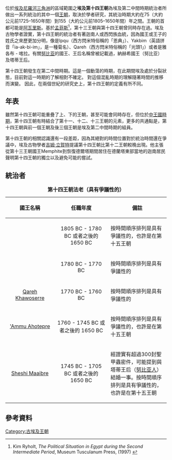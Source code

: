 {{refimprove|time=2016-05-03T07:54:54+00:00}}
{{Expand language|time=2016-05-03T07:52:26+00:00}}
{{Egyptian Dynasty list}}
位於[[埃及|埃及]][[尼羅河三角洲|尼羅河三角洲]]的區域範圍之'''埃及第十四王朝'''為埃及第二中間時期統治者所做出一系列統治的其中一個[[王朝|王朝]]，取決於學者研究，其統治時期大約在75（大約公元前1725–1650年間）到155（大約公元前1805–1650年間）年之間。王朝的首都可能是[[阿瓦里斯|阿瓦里斯]]。基於[[孟菲斯_(埃及)|孟菲斯]]<ref name="ryholt">Kim Ryholt, ''The Political Situation in Egypt during the Second Intermediate Period'', Museum Tusculanum Press, (1997) {{en}}</ref>，第十三王朝與第十四王朝曾同時存在過。埃及古物學者證實，第十四王朝的統治者有著迦南人或西閃族血統，因為國王或王子的姓氏之來歷更加分明，像是Ipqu（西方閃米特俗稱的「恩典」）、Yakbim（英語拼音「ia-ak-bi-im」，是一種菊名）、Qareh（西方閃米特俗稱的「光頭1」）或者是雅各布 - 喀拉。有關[[努比亚|努比亚]]的國王、王后名稱曾被記載過，納赫希國王（努比亚）及塔蒂王后。

第十四王朝發生在第二中間時期。這是一個動蕩的時期，在此期間埃及處於分裂狀態，目前對這一時期的了解相對不確定。 對這個混亂時期的理解隨著時間的推移而演變。 因此，在兩個世紀的研究史上，第十四王朝的定義有所不同。

==年表==
雖然第十四王朝可能重疊了上、下的王朝，甚至可能會同時存在，但位於[[中王國時期|中王國時期]]，第十四王朝有時結合了第十一、十二、十三王朝的元素，更多的共通點是，第十四王朝與前一個王朝及後三個王朝是埃及第二中間時期的組員。

第十四王朝的相關認識還有一段差距，因為其絕對的時間位置對於統治時間還在爭議中，埃及古物學者[[吉姆·立賀特|吉姆·立賀特]]提議第十四王朝比第十二王朝較晚出現。他主張從第十三王朝國王Memphite到恢復德爾塔期間居住在德蘭塔東部當地的迦南居民聲明第十四王朝的獨立以及避免可能的嘗試。

==統治者==
{| class="wikitable"
|+'''第十四王朝法老（具有爭議性的）'''
! style="width:200px" |國王名稱 !! style="width:300px" |任職年度 !! style="width:350px" |備註 
|- 
| <center>{{le|Yakbim Sekhaenre}}</center> ||  <center>1805 BC - 1780 BC 或者之後的 1650 BC</center> || 按時間順序排列是具有爭議性的，也許是在第十五王朝
|- 
| <center>{{le|Ya'ammu Nubwoserre}}</center> ||  <center>1780 BC - 1770 BC </center> || 按時間順序排列是具有爭議性的
|- 
| <center>[[Qareh|Qareh Khawoserre]]</center> || <center>1770 BC - 1760 BC</center> || 按時間順序排列是具有爭議性的
|- 
| <center>[[Aahotepre|'Ammu Ahotepre]]</center> || <center>1760 - 1745 BC 或者之後的 1650 BC</center> || 按時間順序排列是具有爭議性的，也許是在第十五王朝
|- 
| <center>[[Sheshi|Sheshi Maaibre]]</center> || <center>1745 BC - 1705 BC 或者之後的 1650 BC</center> ||經證實有超過300封聖甲蟲密件，可能提到與塔蒂王后（[[努比亚人|努比亚人]]）結婚一事。按時間順序排列是具有爭議性的，也許是在第十五王朝
|}

==參考資料==
{{reflist}}
[[Category:古埃及王朝|Category:古埃及王朝]]